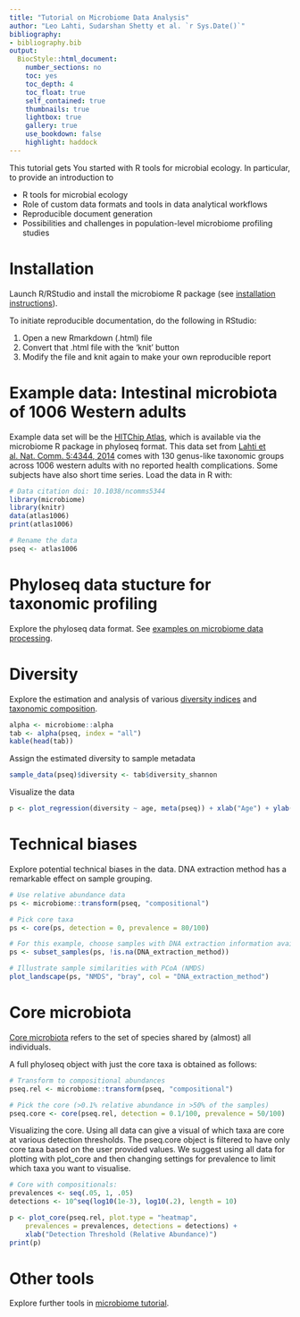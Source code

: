 ```yaml
---
title: "Tutorial on Microbiome Data Analysis"
author: "Leo Lahti, Sudarshan Shetty et al. `r Sys.Date()`"
bibliography: 
- bibliography.bib
output:
  BiocStyle::html_document:
    number_sections: no
    toc: yes
    toc_depth: 4
    toc_float: true
    self_contained: true
    thumbnails: true
    lightbox: true
    gallery: true
    use_bookdown: false
    highlight: haddock
---
```

<!--
  %\VignetteEngine{knitr::rmarkdown}
  %\VignetteIndexEntry{microbiome tutorial - Installation}
  %\usepackage[utf8]{inputenc}
  %\VignetteEncoding{UTF-8}  
-->


This tutorial gets You started with R tools for microbial ecology. In particular, to provide an introduction to

 * R tools for microbial ecology
 * Role of custom data formats and tools in data analytical workflows
 * Reproducible document generation 
 * Possibilities and challenges in population-level microbiome profiling studies



# Installation

Launch R/RStudio and install the microbiome R package (see [installation instructions](http://microbiome.github.io/tutorials/Installation.html)).

To initiate reproducible documentation, do the following in RStudio:

 1. Open a new Rmarkdown (.html) file 
 1. Convert that .html file with the 'knit' button
 1. Modify the file and knit again to make your own reproducible report


# Example data: Intestinal microbiota of 1006 Western adults

Example data set will be the [HITChip Atlas](Atlas.html), which is available via the microbiome R package in phyloseq format. This data set from [Lahti et al. Nat. Comm. 5:4344, 2014](http://www.nature.com/ncomms/2014/140708/ncomms5344/full/ncomms5344.html) comes with 130 genus-like taxonomic groups across 1006 western adults with no reported health complications. Some subjects have also short time series. Load the data in R with:

```r
# Data citation doi: 10.1038/ncomms5344
library(microbiome)
library(knitr)
data(atlas1006) 
print(atlas1006)

# Rename the data
pseq <- atlas1006
```

# Phyloseq data stucture for taxonomic profiling

Explore the phyloseq data format. See [examples on microbiome data processing](Preprocessing.html).


# Diversity

Explore the estimation and analysis of various [diversity indices](Diversity.html) and [taxonomic composition](Composition.html).

```r
alpha <- microbiome::alpha
tab <- alpha(pseq, index = "all")
kable(head(tab))
```

Assign the estimated diversity to sample metadata
```r
sample_data(pseq)$diversity <- tab$diversity_shannon
```

Visualize the data

```r
p <- plot_regression(diversity ~ age, meta(pseq)) + xlab("Age") + ylab("Diversity")
```


# Technical biases

Explore potential technical biases in the data. DNA extraction method has a remarkable effect on sample grouping.

```r
# Use relative abundance data
ps <- microbiome::transform(pseq, "compositional")

# Pick core taxa
ps <- core(ps, detection = 0, prevalence = 80/100)

# For this example, choose samples with DNA extraction information available
ps <- subset_samples(ps, !is.na(DNA_extraction_method))

# Illustrate sample similarities with PCoA (NMDS)
plot_landscape(ps, "NMDS", "bray", col = "DNA_extraction_method")
```


# Core microbiota

[Core microbiota](Core.html) refers to the set of species shared by (almost) all individuals.


A full phyloseq object with just the core taxa is obtained as follows:

```r
# Transform to compositional abundances
pseq.rel <- microbiome::transform(pseq, "compositional")

# Pick the core (>0.1% relative abundance in >50% of the samples)
pseq.core <- core(pseq.rel, detection = 0.1/100, prevalence = 50/100)
```

Visualizing the core. Using all data can give a visual of which taxa are core at various detection thresholds. The pseq.core object is filtered to have only core taxa based on the user provided values. We suggest using all data for plotting with plot_core and then changing settings for prevalence to limit which taxa you want to visualise.

```r
# Core with compositionals:
prevalences <- seq(.05, 1, .05)
detections <- 10^seq(log10(1e-3), log10(.2), length = 10)

p <- plot_core(pseq.rel, plot.type = "heatmap",
    prevalences = prevalences, detections = detections) +
    xlab("Detection Threshold (Relative Abundance)")
print(p)    
```


# Other tools

Explore further tools in [microbiome tutorial](http://microbiome.github.io/tutorials/).


